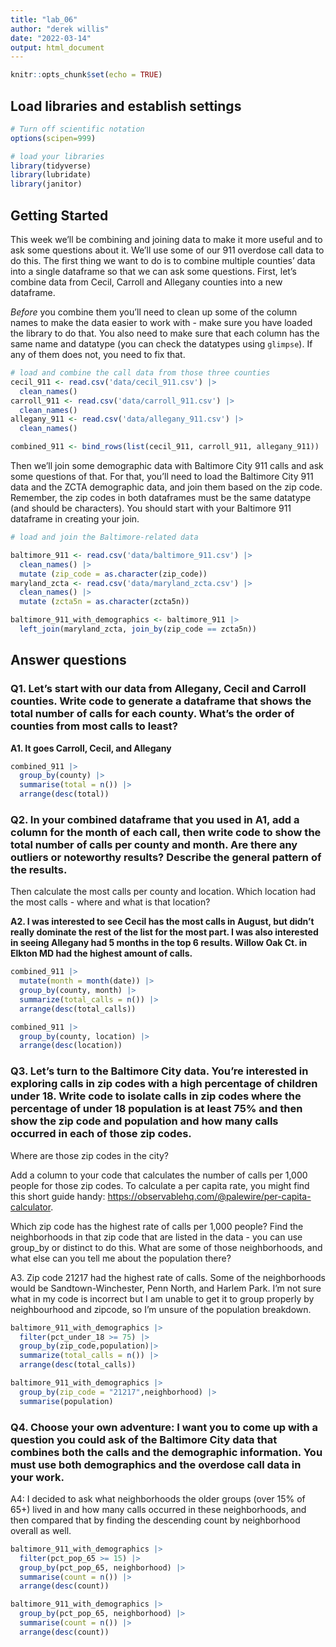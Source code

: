 ```yaml
---
title: "lab_06"
author: "derek willis"
date: "2022-03-14"
output: html_document
---
```


```r
knitr::opts_chunk$set(echo = TRUE)
```

## Load libraries and establish settings

```r
# Turn off scientific notation
options(scipen=999)

# load your libraries
library(tidyverse)
library(lubridate)
library(janitor)

```

## Getting Started

This week we'll be combining and joining data to make it more useful and to ask some questions about it. We'll use some of our 911 overdose call data to do this. The first thing we want to do is to combine multiple counties' data into a single dataframe so that we can ask some questions. First, let's combine data from Cecil, Carroll and Allegany counties into a new dataframe.

*Before* you combine them you'll need to clean up some of the column names to make the data easier to work with - make sure you have loaded the library to do that. You also need to make sure that each column has the same name and datatype (you can check the datatypes using `glimpse`). If any of them does not, you need to fix that.

```r
# load and combine the call data from those three counties
cecil_911 <- read.csv('data/cecil_911.csv') |>
  clean_names()
carroll_911 <- read.csv('data/carroll_911.csv') |>
  clean_names()
allegany_911 <- read.csv('data/allegany_911.csv') |>
  clean_names()

combined_911 <- bind_rows(list(cecil_911, carroll_911, allegany_911))
```

Then we'll join some demographic data with Baltimore City 911 calls and ask some questions of that. For that, you'll need to load the Baltimore City 911 data and the ZCTA demographic data, and join them based on the zip code. Remember, the zip codes in both dataframes must be the same datatype (and should be characters). You should start with your Baltimore 911 dataframe in creating your join.

```r
# load and join the Baltimore-related data

baltimore_911 <- read.csv('data/baltimore_911.csv') |>
  clean_names() |>
  mutate (zip_code = as.character(zip_code))
maryland_zcta <- read.csv('data/maryland_zcta.csv') |>
  clean_names() |>
  mutate (zcta5n = as.character(zcta5n))

baltimore_911_with_demographics <- baltimore_911 |> 
  left_join(maryland_zcta, join_by(zip_code == zcta5n))
```

## Answer questions

### Q1. Let's start with our data from Allegany, Cecil and Carroll counties. Write code to generate a dataframe that shows the total number of calls for each county. What's the order of counties from most calls to least?

**A1. It goes Carroll, Cecil, and Allegany**

```r
combined_911 |>
  group_by(county) |>
  summarise(total = n()) |>
  arrange(desc(total))
```

### Q2. In your combined dataframe that you used in A1, add a column for the month of each call, then write code to show the total number of calls per county and month. Are there any outliers or noteworthy results? Describe the general pattern of the results.

Then calculate the most calls per county and location. Which location had the most calls - where and what is that location?

**A2. I was interested to see Cecil has the most calls in August, but didn't really dominate the rest of the list for the most part. I was also interested in seeing Allegany had 5 months in the top 6 results. Willow Oak Ct. in Elkton MD had the highest amount of calls.**

```r
combined_911 |>
  mutate(month = month(date)) |>
  group_by(county, month) |>
  summarize(total_calls = n()) |>
  arrange(desc(total_calls))

combined_911 |>
  group_by(county, location) |>
  arrange(desc(location))
```

### Q3. Let's turn to the Baltimore City data. You're interested in exploring calls in zip codes with a high percentage of children under 18. Write code to isolate calls in zip codes where the percentage of under 18 population is at least 75% and then show the zip code and population and how many calls occurred in each of those zip codes.

Where are those zip codes in the city?

Add a column to your code that calculates the number of calls per 1,000 people for those zip codes. To calculate a per capita rate, you might find this short guide handy: [https://observablehq.com/\@palewire/per-capita-calculator](https://observablehq.com/@palewire/per-capita-calculator){.uri}.

Which zip code has the highest rate of calls per 1,000 people? Find the neighborhoods in that zip code that are listed in the data - you can use group_by or distinct to do this. What are some of those neighborhoods, and what else can you tell me about the population there?

A3. Zip code 21217 had the highest rate of calls. Some of the neighborhoods would be Sandtown-Winchester, Penn North, and Harlem Park. I'm not sure what in my code is incorrect but I am unable to get it to group properly by neighbourhood and zipcode, so I'm unsure of the population breakdown.

```r
baltimore_911_with_demographics |>
  filter(pct_under_18 >= 75) |>
  group_by(zip_code,population)|>
  summarize(total_calls = n()) |>
  arrange(desc(total_calls))

baltimore_911_with_demographics |>
  group_by(zip_code = "21217",neighborhood) |>
  summarise(population) 
```

### Q4. Choose your own adventure: I want you to come up with a question you could ask of the Baltimore City data that combines both the calls and the demographic information. You must use both demographics and the overdose call data in your work.

A4: I decided to ask what neighborhoods the older groups (over 15% of 65+) lived in and how many calls occurred in these neighborhoods, and then compared that by finding the descending count by neighborhood overall as well.

```r
baltimore_911_with_demographics |>
  filter(pct_pop_65 >= 15) |>
  group_by(pct_pop_65, neighborhood) |>
  summarise(count = n()) |>
  arrange(desc(count))

baltimore_911_with_demographics |>
  group_by(pct_pop_65, neighborhood) |>
  summarise(count = n()) |>
  arrange(desc(count))
```
